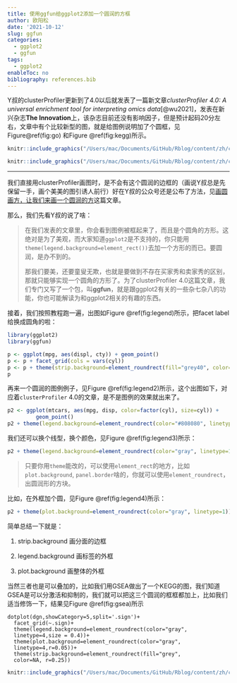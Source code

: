 ```yaml
---
title: 使用ggfun给ggplot2添加一个圆润的方框
author: 欧阳松
date: '2021-10-12'
slug: ggfun
categories:
  - ggplot2
  - ggfun
tags:
  - ggplot2
enableToc: no
bibliography: references.bib
---
```


Y叔的clusterProfiler更新到了4.0以后就发表了一篇新文章*clusterProfiler 4.0: A universal enrichment tool for interpreting omics data*[@wu2021]，发表在新兴杂志**The Innovation**上，该杂志目前还没有影响因子，但是预计起码20分左右，文章中有个比较新型的图，就是给图例说明加了个圆框，见Figure\@ref(fig:go) 和Figure \@ref(fig:kegg)所示。

```r
knitr::include_graphics("/Users/mac/Documents/GitHub/Rblog/content/zh/course/2021-10-12-ggfun/go.jpg")
```

```r
knitr::include_graphics("/Users/mac/Documents/GitHub/Rblog/content/zh/course/2021-10-12-ggfun/kegg.jpg")
```

------------------------------------------------------------------------

我们直接用clusterProfiler画图时，是不会有这个圆润的边框的（画说Y叔总是先保留一手，画个美美的图引诱人前行）好在Y叔的公众号还是公布了方法，见[画圆画方，让我们来画一个圆润的方](https://mp.weixin.qq.com/s/P3Un_M6DHqwiwYGbJEZpmw "画圆画方，让我们来画一个圆润的方")这篇文章。

那么，我们先看Y叔的说了啥：

> 在我们发表的文章里，你会看到图例被框起来了，而且是个圆角的方形。这绝对是为了美观，而大家知道`ggplot2`是不支持的，你只能用`theme(legend.background=element_rect())`去加一个方形的而已。要圆润，是办不到的。
>
> 那我们要美，还要童叟无欺，也就是要做到不存在买家秀和卖家秀的区别，那就只能够实现一个圆角的方形了。为了clusterProfiler 4.0这篇文章，我们专门又写了一个包，叫**ggfun**，就是跟ggplot2有关的一些杂七杂八的功能，你也可能解读为和ggplot2相关的有趣的东西。

接着，我们按照教程跑一遍，出图如Figure \@ref(fig:legend)所示，把facet label给换成圆角的啦：

```r
library(ggplot2)
library(ggfun)

p <- ggplot(mpg, aes(displ, cty)) + geom_point()
p <- p + facet_grid(cols = vars(cyl))
p <- p + theme(strip.background=element_roundrect(fill="grey40", color=NA, r=0.15))
p
```

再来一个圆润的图例例子，见Figure \@ref(fig:legend2)所示，这个出图如下，对应着`clusterProfiler` 4.0的文章，是不是图例的效果就出来了。

```r
p2 <- ggplot(mtcars, aes(mpg, disp, color=factor(cyl), size=cyl)) +
         geom_point()
p2 + theme(legend.background=element_roundrect(color="#808080", linetype=2))

```

我们还可以换个线型，换个颜色，见Figure \@ref(fig:legend3)所示：

```r
p2 + theme(legend.background=element_roundrect(color="gray", linetype=1))
```

> 只要你用`theme`能改的，可以使用`element_rect`的地方，比如`plot.background`, `panel.border`啥的，你就可以使用`element_roundrect`，出圆润形的方块。

比如，在外框加个圆，见Figure \@ref(fig:legend4)所示：

```r
p2 + theme(plot.background=element_roundrect(color="gray", linetype=1))
```

简单总结一下就是：

1.  strip.background 画分面的边框

2.  legend.background 画标签的外框

3.  plot.background 画整体的外框

当然三者也是可以叠加的，比如我们用GSEA做出了一个KEGG的图，我们知道GSEA是可以分激活和抑制的，我们就可以把这三个圆润的框框都加上，比如我们适当修饰一下，结果见Figure \@ref(fig:gsea)所示

    dotplot(dgn,showCategory=5,split='.sign')+
      facet_grid(~.sign)+
      theme(legend.background=element_roundrect(color="gray", 
      linetype=4,size = 0.4))+
      theme(plot.background=element_roundrect(color="gray", 
      linetype=4,r=0.05))+
      theme(strip.background=element_roundrect(fill="grey", 
      color=NA, r=0.25))

```r
knitr::include_graphics("/Users/mac/Documents/GitHub/Rblog/content/zh/course/2021-10-12-ggfun/Rplot01.png")
```

